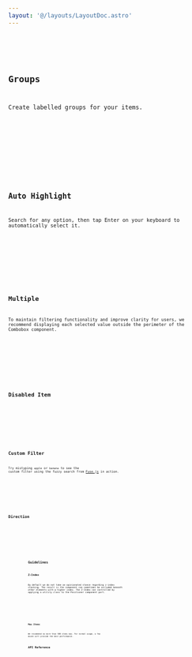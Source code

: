 ```yaml
---
layout: '@/layouts/LayoutDoc.astro'
---
```










<Preview client:load>
	<Fragment slot="preview">
		<Default client:visible />
	</Fragment>
	<Fragment slot="code">
		<Code code={DefaultRaw} lang="tsx" />
	</Fragment>
</Preview>

## Groups

Create labelled groups for your items.

<Preview client:load>
	<Fragment slot="preview">
		<Group client:visible />
	</Fragment>
	<Fragment slot="code">
		<Code code={GroupRaw} lang="tsx" />
	</Fragment>
</Preview>

## Auto Highlight

Search for any option, then tap Enter on your keyboard to automatically select it.

<Preview client:load>
	<Fragment slot="preview">
		<AutoHighlight client:visible />
	</Fragment>
	<Fragment slot="code">
		<Code code={AutoHighlightRaw} lang="tsx" />
	</Fragment>
</Preview>

## Multiple

To maintain filtering functionality and improve clarity for users, we recommend displaying each selected value outside the perimeter of the Combobox component.

<Preview client:load>
	<Fragment slot="preview">
		<Multiple client:visible />
	</Fragment>
	<Fragment slot="code">
		<Code code={MultipleRaw} lang="tsx" />
	</Fragment>
</Preview>

## Disabled Item

<Preview client:load>
	<Fragment slot="preview">
		<DisabledItem client:visible />
	</Fragment>
	<Fragment slot="code">
		<Code code={DisabledItemRaw} lang="tsx" />
	</Fragment>
</Preview>

## Custom Filter

Try mistyping `apple` or `banana` to see the custom filter using the fuzzy search from [Fuse.js](https://fusejs.io/) in action.

<Preview client:load>
	<Fragment slot="preview">
		<CustomFilter client:visible />
	</Fragment>
	<Fragment slot="code">
		<Code code={CustomFilterRaw} lang="tsx" />
	</Fragment>
</Preview>

## Direction

<Preview client:load>
	<Fragment slot="preview">
		<Dir client:visible />
	</Fragment>
	<Fragment slot="code">
		<Code code={DirRaw} lang="tsx" />
	</Fragment>
</Preview>

## Guidelines

### Z-Index

By default we do not take an opinionated stance regarding z-index stacking. The result is the component can sometimes be occluded beneath other elements with a higher index. The Z-Index can controlled by applying a utility class to the Positioner component part.

<Preview client:load>
	<Fragment slot="preview">
		<ZIndex client:visible />
	</Fragment>
	<Fragment slot="code">
		<Code code={ZIndexRaw} lang="tsx" />
	</Fragment>
</Preview>

### Max Items

We recommend no more than 500 items max. For normal usage, a few dozen will provide the best performance.

## API Reference

<ApiTable />

